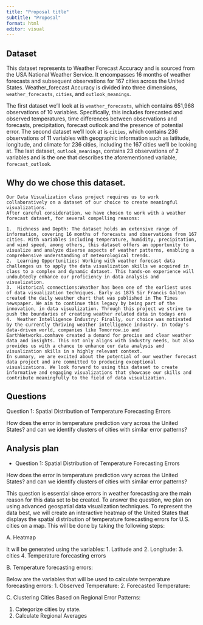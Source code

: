```yaml
---
title: "Proposal title"
subtitle: "Proposal"
format: html
editor: visual
---
```


## Dataset

This dataset represents to Weather Forecast Accuracy and is sourced from the USA National Weather Service. It encompasses 16 months of weather forecasts and subsequent observations for 167 cities across the United States. Weather_forecast Accuracy is divided into three dimensions, `weather_forecasts`, `cities`, and `outlook_meanings`.

The first dataset we'll look at is `weather_forecasts`, which contains 651,968 observations of 10 variables. Specifically, this includes forecasted and observed temperatures, time differences between observations and forecasts, precipitation, forecast outlook and the presence of potential error. The second dataset we'll look at is `cities`, which contains 236 observations of 11 variables with geographic information such as latitude, longitude, and climate for 236 cities, including the 167 cities we'll be looking at. The last dataset, `outlook_meanings`, contains 23 observations of 2 variables and is the one that describes the aforementioned variable, `forecast_outlook`.

## Why do we chose this dataset.

```         
Our Data Visualization class project requires us to work collaboratively on a dataset of our choice to create meaningful visualizations. 
After careful consideration, we have chosen to work with a weather forecast dataset, for several compelling reasons:

1.  Richness and Depth: The dataset holds an extensive range of information, covering 16 months of forecasts and observations from 167 cities. With variables including temperature, humidity, precipitation, and wind speed, among others, this dataset offers an opportunity to visualize and analyze diverse aspects of weather patterns, enabling a comprehensive understanding of meteorological trends.
2.  Learning Opportunities: Working with weather forecast data challenges us to apply the data visualization skills we acquired in class to a complex and dynamic dataset. This hands-on experience will undoubtedly enhance our proficiency in data analysis and visualization.
3.  Historical connections:Weather has been one of the earliest uses of data visualization techniques. Early as 1875 Sir Francis Galton created the daily weather chart that was published in The Times newspaper. We aim to continue this legacy by being part of the innovation, in data visualization. Through this project we strive to push the boundaries of creating weather related data in todays era
4.  Weather Intelligence Industry: Finally, our choice was motivated by the currently thriving weather intelligence industry. In today's data-driven world, companies like Tomorrow.io and EarthNetworks.comhave created a demand for precise and clear weather data and insights. This not only aligns with industry needs, but also provides us with a chance to enhance our data analysis and visualization skills in a highly relevant context.
In summary, we are excited about the potential of our weather forecast data project and are committed to producing exceptional visualizations. We look forward to using this dataset to create informative and engaging visualizations that showcase our skills and contribute meaningfully to the field of data visualization.
```

## Questions

Question 1: Spatial Distribution of Temperature Forecasting Errors

How does the error in temperature prediction vary across the United States? and can we identify clusters of cities with similar error patterns?

## Analysis plan

-   Question 1: Spatial Distribution of Temperature Forecasting Errors

How does the error in temperature prediction vary across the United States? and can we identify clusters of cities with similar error patterns?

This question is essential since errors in weather forecasting are the main reason for this data set to be created. To answer the question, we plan on using advanced geospatial data visualization techniques. To represent the data best, we will create an interactive heatmap of the United States that displays the spatial distribution of temperature forecasting errors for U.S. cities on a map. This will be done by taking the following steps:

A. Heatmap

It will be generated using the variables: 1. Latitude and 2. Longitude: 3. cities 4. Temperature forecasting errors

B. Temperature forecasting errors:

Below are the variables that will be used to calculate temperature forecasting errors: 1. Observed Temperature: 2. Forecasted Temperature:

C. Clustering Cities Based on Regional Error Patterns:

1.  Categorize cities by state.
2.  Calculate Regional Averages
